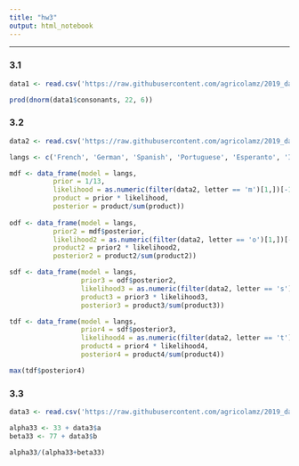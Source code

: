 ---
title: "hw3"
output: html_notebook
---
---
### 3.1
```{r}
data1 <- read.csv('https://raw.githubusercontent.com/agricolamz/2019_data_analysis_for_linguists/master/data/students/acRnR/hw3_Bayesian_inference/hw3_phoible.csv')

prod(dnorm(data1$consonants, 22, 6))
```
### 3.2
```{r}
data2 <- read.csv('https://raw.githubusercontent.com/agricolamz/2019_data_analysis_for_linguists/master/data/letter_frequency.csv')

langs <- c('French', 'German', 'Spanish', 'Portuguese', 'Esperanto', 'Italian', 'Turkish', 'Swedish', 'Polish', 'Dutch', 'Danish', 'Icelandic', 'Finnish')

mdf <- data_frame(model = langs,
           prior = 1/13,
           likelihood = as.numeric(filter(data2, letter == 'm')[1,])[-14],
           product = prior * likelihood,
           posterior = product/sum(product))
 
odf <- data_frame(model = langs,
           prior2 = mdf$posterior,
           likelihood2 = as.numeric(filter(data2, letter == 'o')[1,])[-14],
           product2 = prior2 * likelihood2,
           posterior2 = product2/sum(product2)) 

sdf <- data_frame(model = langs,
                  prior3 = odf$posterior2,
                  likelihood3 = as.numeric(filter(data2, letter == 's')[1,])[-14],
                  product3 = prior3 * likelihood3,
                  posterior3 = product3/sum(product3)) 

tdf <- data_frame(model = langs,
                  prior4 = sdf$posterior3,
                  likelihood4 = as.numeric(filter(data2, letter == 't')[1,])[-14],
                  product4 = prior4 * likelihood4,
                  posterior4 = product4/sum(product4)) 

max(tdf$posterior4)
```
### 3.3
```{r}
data3 <- read.csv('https://raw.githubusercontent.com/agricolamz/2019_data_analysis_for_linguists/master/data/students/acRnR/hw3_Bayesian_inference/hw3_task_3.csv')

alpha33 <- 33 + data3$a
beta33 <- 77 + data3$b

alpha33/(alpha33+beta33)

```
